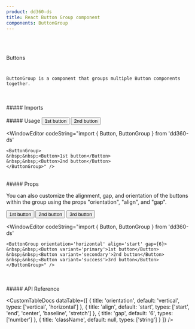 ```yaml
---
product: dd360-ds
title: React Button Group component
components: ButtonGroup
---
```


<br id='top' />
<br />

<Label>Buttons</Label>

# <HeaderDocCustom title="ButtonGroup" url="https://main--62ffec7466615c40c8dbe435.chromatic.com/?path=/story/buttons-buttongroup--button-group" />

    ButtonGroup is a component that groups multiple Button components together.

<br />
<br />
##### <span name="floating-nav">Imports</span>

<WindowEditor codeString="import { ButtonGroup } from 'dd360-ds'" />
<WindowEditor codeString="import { ButtonGroup } from 'dd360-ds/Buttons'" />
<WindowEditor codeString="import ButtonGroup from 'dd360-ds/ButtonGroup'" />

<br />
<br />
##### <span name="floating-nav">Usage</span>

<Playground className="gap-y-2">
    <ButtonGroup>
        <Button>1st button</Button>
        <Button>2nd button</Button>
    </ButtonGroup>
</Playground>

<WindowEditor
    codeString="import { Button, ButtonGroup } from 'dd360-ds'

    <ButtonGroup>
    &nbsp;&nbsp;<Button>1st button</Button>
    &nbsp;&nbsp;<Button>2nd button</Button>
    </ButtonGroup>" />

<br />
##### <span name="floating-nav">Props</span>

You can also customize the alignment, gap, and orientation of the buttons within the group using the props "orientation", "align", and "gap".

<Playground className="gap-y-2">
    <ButtonGroup orientation="horizontal" align="start" gap={6}>
        <Button variant="primary">1st button</Button>
        <Button variant="secondary">2nd button</Button>
        <Button variant="success">3rd button</Button>
    </ButtonGroup>
</Playground>

<WindowEditor
    codeString="import { Button, ButtonGroup } from 'dd360-ds'

    <ButtonGroup orientation='horizontal' align='start' gap={6}>
    &nbsp;&nbsp;<Button variant='primary'>1st button</Button>
    &nbsp;&nbsp;<Button variant='secondary'>2nd button</Button>
    &nbsp;&nbsp;<Button variant='success'>3rd button</Button>
    </ButtonGroup>" />

<br />
<br />
##### <span name="floating-nav">API Reference</span>

<CustomTableDocs
    dataTable={[
        { title: 'orientation', default: 'vertical', types: ['vertical', 'horizontal'] },
        { title: 'align', default: 'start', types: ['start', 'end', 'center', 'baseline', 'stretch'] },
        { title: 'gap', default: '6', types: ['number'] },
        { title: 'className', default: null, types: ['string'] }
    ]}
/>

<BackAndForwardController />
